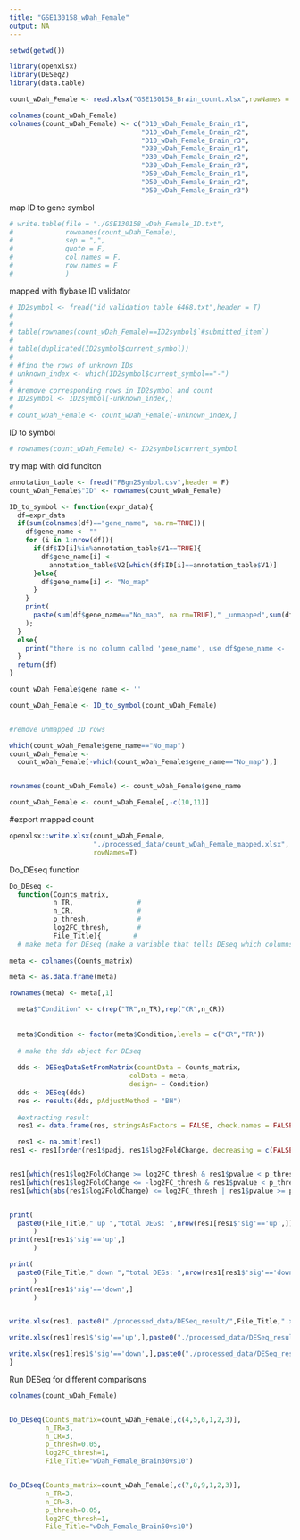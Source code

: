 ```yaml
---
title: "GSE130158_wDah_Female"
output: NA
---
```



```r
setwd(getwd())

library(openxlsx)
library(DESeq2)
library(data.table)
```


```r
count_wDah_Female <- read.xlsx("GSE130158_Brain_count.xlsx",rowNames = T)

colnames(count_wDah_Female)
colnames(count_wDah_Female) <- c("D10_wDah_Female_Brain_r1",
                                 "D10_wDah_Female_Brain_r2",
                                 "D10_wDah_Female_Brain_r3",
                                 "D30_wDah_Female_Brain_r1",
                                 "D30_wDah_Female_Brain_r2",
                                 "D30_wDah_Female_Brain_r3",
                                 "D50_wDah_Female_Brain_r1",
                                 "D50_wDah_Female_Brain_r2",
                                 "D50_wDah_Female_Brain_r3")
```

map ID to gene symbol
```r
# write.table(file = "./GSE130158_wDah_Female_ID.txt",
#             rownames(count_wDah_Female),
#             sep = ",",
#             quote = F,
#             col.names = F,
#             row.names = F
#             )
```

mapped with flybase ID validator
```r
# ID2symbol <- fread("id_validation_table_6468.txt",header = T)
# 
# 
# table(rownames(count_wDah_Female)==ID2symbol$`#submitted_item`)
# 
# table(duplicated(ID2symbol$current_symbol))
# 
# #find the rows of unknown IDs 
# unknown_index <- which(ID2symbol$current_symbol=="-")
# 
# #remove corresponding rows in ID2symbol and count
# ID2symbol <- ID2symbol[-unknown_index,]
# 
# count_wDah_Female <- count_wDah_Female[-unknown_index,]
```

ID to symbol
```r
# rownames(count_wDah_Female) <- ID2symbol$current_symbol
```




try map with old funciton
```r
annotation_table <- fread("FBgn2Symbol.csv",header = F)
count_wDah_Female$"ID" <- rownames(count_wDah_Female)

ID_to_symbol <- function(expr_data){
  df=expr_data
  if(sum(colnames(df)=="gene_name", na.rm=TRUE)){
    df$gene_name <- ""
    for (i in 1:nrow(df)){
      if(df$ID[i]%in%annotation_table$V1==TRUE){
        df$gene_name[i] <-
          annotation_table$V2[which(df$ID[i]==annotation_table$V1)]
      }else{
        df$gene_name[i] <- "No_map"
      }
    }
    print(
      paste(sum(df$gene_name=="No_map", na.rm=TRUE)," _unmapped",sum(df$gene_name!="No_map", na.rm=TRUE)," mapped")
    );
  }
  else{
    print("there is no column called 'gene_name', use df$gene_name <- ''");
  }
  return(df)
}

count_wDah_Female$gene_name <- ''

count_wDah_Female <- ID_to_symbol(count_wDah_Female)


#remove unmapped ID rows

which(count_wDah_Female$gene_name=="No_map")
count_wDah_Female <-
  count_wDah_Female[-which(count_wDah_Female$gene_name=="No_map"),]


rownames(count_wDah_Female) <- count_wDah_Female$gene_name

count_wDah_Female <- count_wDah_Female[,-c(10,11)]
```




#export mapped count
```r
openxlsx::write.xlsx(count_wDah_Female,
                     "./processed_data/count_wDah_Female_mapped.xlsx",
                     rowNames=T)
```

Do_DEseq function
```r
Do_DEseq <- 
  function(Counts_matrix,
           n_TR,                # 
           n_CR,                #
           p_thresh,            #
           log2FC_thresh,       #
           File_Title){        #
  # make meta for DEseq (make a variable that tells DEseq which columns are controls and which are treatment ones)
  
meta <- colnames(Counts_matrix)

meta <- as.data.frame(meta)

rownames(meta) <- meta[,1]

  meta$"Condition" <- c(rep("TR",n_TR),rep("CR",n_CR))
  
  
  meta$Condition <- factor(meta$Condition,levels = c("CR","TR"))
  
  # make the dds object for DEseq
  
  dds <- DESeqDataSetFromMatrix(countData = Counts_matrix,
                              colData = meta,
                              design= ~ Condition)
  dds <- DESeq(dds)
  res <- results(dds, pAdjustMethod = "BH")
  
  #extracting result
  res1 <- data.frame(res, stringsAsFactors = FALSE, check.names = FALSE)

  res1 <- na.omit(res1)
res1 <- res1[order(res1$padj, res1$log2FoldChange, decreasing = c(FALSE, TRUE)), ]


res1[which(res1$log2FoldChange >= log2FC_thresh & res1$pvalue < p_thresh),'sig'] <- 'up'
res1[which(res1$log2FoldChange <= -log2FC_thresh & res1$pvalue < p_thresh),'sig'] <- 'down'
res1[which(abs(res1$log2FoldChange) <= log2FC_thresh | res1$pvalue >= p_thresh),'sig'] <- 'none'


print(
  paste0(File_Title," up ","total DEGs: ",nrow(res1[res1$'sig'=='up',]))
      )
print(res1[res1$'sig'=='up',]
      )

print(
  paste0(File_Title," down ","total DEGs: ",nrow(res1[res1$'sig'=='down',]))
      )
print(res1[res1$'sig'=='down',]
      )


write.xlsx(res1, paste0("./processed_data/DESeq_result/",File_Title,".xlsx"),rowNames=T)

write.xlsx(res1[res1$'sig'=='up',],paste0("./processed_data/DESeq_result/",File_Title,"_UP",p_thresh,".xlsx"),rowNames=T)

write.xlsx(res1[res1$'sig'=='down',],paste0("./processed_data/DESeq_result/",File_Title,"_DOWN",p_thresh,".xlsx"),rowNames=T)
}
```

Run DESeq for different comparisons
```r
colnames(count_wDah_Female)


Do_DEseq(Counts_matrix=count_wDah_Female[,c(4,5,6,1,2,3)],
         n_TR=3,   
         n_CR=3,   
         p_thresh=0.05,  
         log2FC_thresh=1,   
         File_Title="wDah_Female_Brain30vs10")


Do_DEseq(Counts_matrix=count_wDah_Female[,c(7,8,9,1,2,3)],
         n_TR=3,   
         n_CR=3,   
         p_thresh=0.05,  
         log2FC_thresh=1,   
         File_Title="wDah_Female_Brain50vs10")


```



